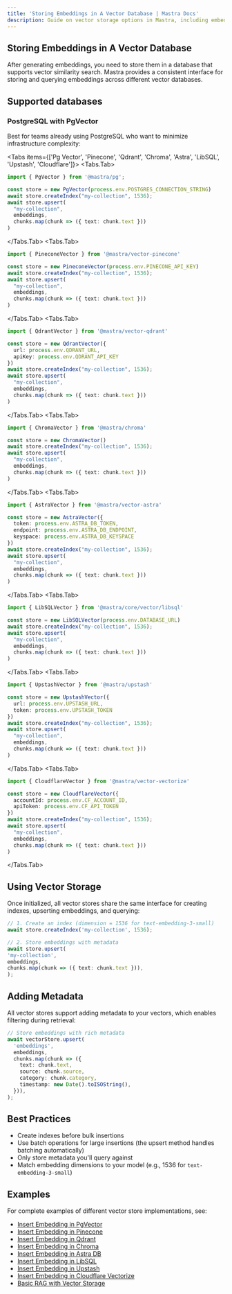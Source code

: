 ```yaml
---
title: 'Storing Embeddings in A Vector Database | Mastra Docs'
description: Guide on vector storage options in Mastra, including embedded and dedicated vector databases for similarity search.
---
```



## Storing Embeddings in A Vector Database

After generating embeddings, you need to store them in a database that supports vector similarity search. Mastra provides a consistent interface for storing and querying embeddings across different vector databases.

## Supported databases

### PostgreSQL with PgVector

Best for teams already using PostgreSQL who want to minimize infrastructure complexity:

<Tabs items={['Pg Vector', 'Pinecone', 'Qdrant', 'Chroma', 'Astra', 'LibSQL', 'Upstash', 'Cloudflare']}>
  <Tabs.Tab>
  ```ts filename="vector-store.ts" showLineNumbers copy
  import { PgVector } from '@mastra/pg';

  const store = new PgVector(process.env.POSTGRES_CONNECTION_STRING)
  await store.createIndex("my-collection", 1536);
  await store.upsert(
    "my-collection",
    embeddings,
    chunks.map(chunk => ({ text: chunk.text }))
)

````

</Tabs.Tab>
<Tabs.Tab>
  ```ts filename="vector-store.ts" showLineNumbers copy
  import { PineconeVector } from '@mastra/vector-pinecone'

  const store = new PineconeVector(process.env.PINECONE_API_KEY)
  await store.createIndex("my-collection", 1536);
  await store.upsert(
    "my-collection",
    embeddings,
    chunks.map(chunk => ({ text: chunk.text }))
  )
  ```
</Tabs.Tab>
<Tabs.Tab>
  ```ts filename="vector-store.ts" showLineNumbers copy
  import { QdrantVector } from '@mastra/vector-qdrant'

  const store = new QdrantVector({
    url: process.env.QDRANT_URL,
    apiKey: process.env.QDRANT_API_KEY
  })
  await store.createIndex("my-collection", 1536);
  await store.upsert(
    "my-collection",
    embeddings,
    chunks.map(chunk => ({ text: chunk.text }))
  )
  ```
</Tabs.Tab>
<Tabs.Tab>
  ```ts filename="vector-store.ts" showLineNumbers copy
  import { ChromaVector } from '@mastra/chroma'

  const store = new ChromaVector()
  await store.createIndex("my-collection", 1536);
  await store.upsert(
    "my-collection",
    embeddings,
    chunks.map(chunk => ({ text: chunk.text }))
  )
  ```
</Tabs.Tab>
<Tabs.Tab>
  ```ts filename="vector-store.ts" showLineNumbers copy
  import { AstraVector } from '@mastra/vector-astra'

  const store = new AstraVector({
    token: process.env.ASTRA_DB_TOKEN,
    endpoint: process.env.ASTRA_DB_ENDPOINT,
    keyspace: process.env.ASTRA_DB_KEYSPACE
  })
  await store.createIndex("my-collection", 1536);
  await store.upsert(
    "my-collection",
    embeddings,
    chunks.map(chunk => ({ text: chunk.text }))
  )
  ```
</Tabs.Tab>
<Tabs.Tab>
  ```ts filename="vector-store.ts" showLineNumbers copy
  import { LibSQLVector } from '@mastra/core/vector/libsql'

  const store = new LibSQLVector(process.env.DATABASE_URL)
  await store.createIndex("my-collection", 1536);
  await store.upsert(
    "my-collection",
    embeddings,
    chunks.map(chunk => ({ text: chunk.text }))
  )
  ```
</Tabs.Tab>
<Tabs.Tab>
  ```ts filename="vector-store.ts" showLineNumbers copy
  import { UpstashVector } from '@mastra/upstash'

  const store = new UpstashVector({
    url: process.env.UPSTASH_URL,
    token: process.env.UPSTASH_TOKEN
  })
  await store.createIndex("my-collection", 1536);
  await store.upsert(
    "my-collection",
    embeddings,
    chunks.map(chunk => ({ text: chunk.text }))
  )
  ```
</Tabs.Tab>
<Tabs.Tab>
  ```ts filename="vector-store.ts" showLineNumbers copy
  import { CloudflareVector } from '@mastra/vector-vectorize'

  const store = new CloudflareVector({
    accountId: process.env.CF_ACCOUNT_ID,
    apiToken: process.env.CF_API_TOKEN
  })
  await store.createIndex("my-collection", 1536);
  await store.upsert(
    "my-collection",
    embeddings,
    chunks.map(chunk => ({ text: chunk.text }))
  )
  ```
</Tabs.Tab>
</Tabs>

## Using Vector Storage

Once initialized, all vector stores share the same interface for creating indexes, upserting embeddings, and querying:

```ts filename="store-embeddings.ts" showLineNumbers copy
// 1. Create an index (dimension = 1536 for text-embedding-3-small)
await store.createIndex('my-collection', 1536);

// 2. Store embeddings with metadata
await store.upsert(
'my-collection',
embeddings,
chunks.map(chunk => ({ text: chunk.text })),
);
````

## Adding Metadata

All vector stores support adding metadata to your vectors, which enables filtering during retrieval:

```ts showLineNumbers copy
// Store embeddings with rich metadata
await vectorStore.upsert(
  'embeddings',
  embeddings,
  chunks.map(chunk => ({
    text: chunk.text,
    source: chunk.source,
    category: chunk.category,
    timestamp: new Date().toISOString(),
  })),
);
```

## Best Practices

- Create indexes before bulk insertions
- Use batch operations for large insertions (the upsert method handles batching automatically)
- Only store metadata you'll query against
- Match embedding dimensions to your model (e.g., 1536 for `text-embedding-3-small`)

## Examples

For complete examples of different vector store implementations, see:

- [Insert Embedding in PgVector](../../examples/rag/insert-embedding-in-pgvector.mdx)
- [Insert Embedding in Pinecone](../../examples/rag/insert-embedding-in-pinecone.mdx)
- [Insert Embedding in Qdrant](../../examples/rag/insert-embedding-in-qdrant.mdx)
- [Insert Embedding in Chroma](../../examples/rag/insert-embedding-in-chroma.mdx)
- [Insert Embedding in Astra DB](../../examples/rag/insert-embedding-in-astra.mdx)
- [Insert Embedding in LibSQL](../../examples/rag/insert-embedding-in-libsql.mdx)
- [Insert Embedding in Upstash](../../examples/rag/insert-embedding-in-upstash.mdx)
- [Insert Embedding in Cloudflare Vectorize](../../examples/rag/insert-embedding-in-vectorize.mdx)
- [Basic RAG with Vector Storage](../../examples/rag/basic-rag.mdx)
